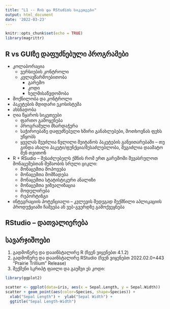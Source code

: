 ```yaml
---
title: "L1 -- Rის და RStudioს სიკეთეები"
output: html_document
date: '2022-03-23'
---
```


```r
knitr::opts_chunk$set(echo = TRUE)
library(magrittr)
```

## R vs GUIზე დაფუძნებული პროგრამები

- კოლაბორაცია
  - ვერსიების კონტროლი
  - კვლავწარმოებითობა 
    - გარემო
    - კოდი
    - ხელმისაწვდომობა
- მოქნილობა და კონტროლი
- პაკეტების მდიდარი ეკოსისტემა
- ახსნადობა
- ღია წყაროს სიკეთეები
  - ფართო გამოყენება
  - პროგრამული მხარდაჭერა
  - საჭიროებაზე დაფუძნებული ხშირი განახლებები, მოთხოვნას ფეხს უწყობს
  - ყველას შეუძლია წვლილი შეიტანოს პაკეტების განვითარებაში -- თუ გინდა ახალი პაკეტი/ფუნქცია/შესაძლებლობა, შეგიძლია დაამატო შენ თვითონ
- R + RSudio -- შესაძლებელს ქმნის რომ ერთ გარემოში შევასრულოთ მონაცემებთან მუშაობის სრული ციკლი:
  - მონაცემთა მოპოვება
  - მონაცემთა მომზადება
  - მონაცემთა სტატისტიკური ანალიზი
  - მონაცემთა ვიზუალიზაცია
  - მოდელირება
  - რეპორტინგი
- ინტეგრაციის პოტენციალი -- კვლევის შედეგად შექმნილი აპლიკაციის პროდუქციაში ჩაშვება ან ვებ-გვერდზე გამოქვეყნება

## RStudio -- დათვალიერება

## სავარჯიშოები
1. გადმოწერე და დააინსტალირე R (ჩვენ ვიყენებთ 4.1.2)
2. გადმოწერე და დააინსტალირე RStudio (ჩვენ ვიყენებთ 2022.02.0+443 "Prairie Trillium" Release) 
3. შექმენი სკრიპტ ფაილი და გაუშვი ეს კოდი:

```r
library(ggplot2)

scatter <- ggplot(data=iris, aes(x = Sepal.Length, y = Sepal.Width)) 
scatter + geom_point(aes(color=Species, shape=Species)) +
  xlab("Sepal Length") +  ylab("Sepal Width") +
  ggtitle("Sepal Length-Width")
```







